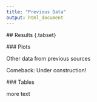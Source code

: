 ```yaml
---
title: "Previous Data"
output: html_document
---
```


 ## Results {.tabset}
 
 ### Plots
 
 Other data from previous sources
 
 Comeback: Under construction!
 
 ### Tables
 
 more text